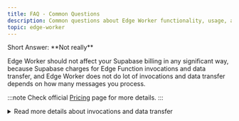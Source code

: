 ```yaml
---
title: FAQ - Common Questions
description: Common questions about Edge Worker functionality, usage, and billing.
topic: edge-worker
---
```



<Card title="Will running Edge Worker 24/7 affect my billing?" icon="information">
Short Answer: **Not really**

Edge Worker should not affect your Supabase billing in any significant way,
because Supabase charges for Edge Function invocations and data transfer,
and Edge Worker does not do lot of invocations and data transfer depends
on how many messages you process.

:::note
Check official [Pricing](https://supabase.com/pricing) page for more details.
:::

<details>
<summary>Read more details about invocations and data transfer</summary>

### Effect on Invocations

Edge Worker lives in a regular Edge Function and function must be called with
HTTP request to start it.

Worker will also do that HTTP request to respawn itself.
It does that when it detects that CPU or Clock soft limits were reached.

But even if your Worker would process hundreds of jobs per second for the whole
month without a stop and exceed limits every 6 seconds,
it will still not exceed the invocation limits of the Free Tier, which is set to 500.000 per month.

### Effect on Data Transfer

The bandwidth used by a worker depends mostly on how many and how big messages
it will get from the queue.

Just polling without returning any messages eats a tiny amount of bandwidth,
but shoul be negligible compared to retrieving actual data.

Currently, Supabase offers 5GB of bandwidth per month in the Free Tier.
</details>

</Card>

